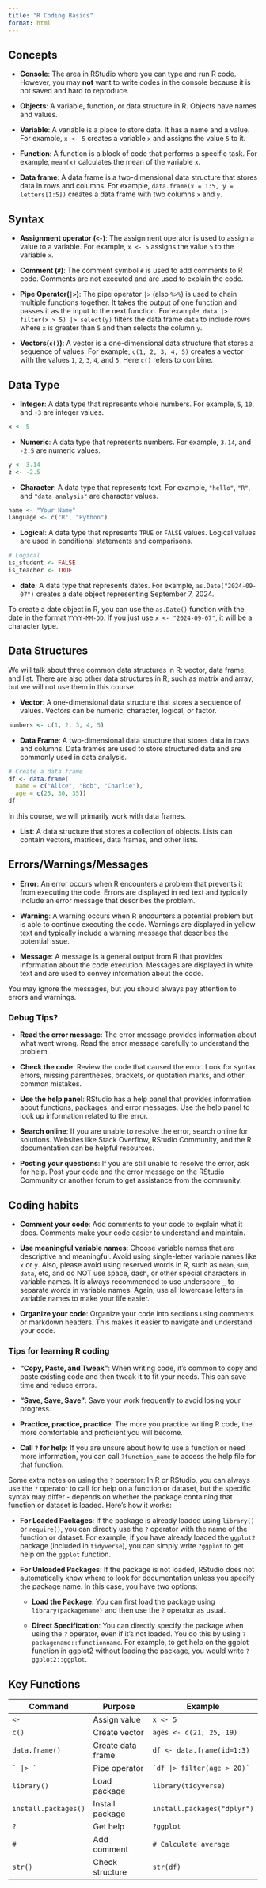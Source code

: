 ```yaml
---
title: "R Coding Basics"
format: html
---
```



## Concepts

-   **Console**: The area in RStudio where you can type and run R code. However, you may **not** want to write codes in the console because it is not saved and hard to reproduce.

-   **Objects**: A variable, function, or data structure in R. Objects have names and values.

-   **Variable**: A variable is a place to store data. It has a name and a value. For example, `x <- 5` creates a variable `x` and assigns the value `5` to it.

-   **Function**: A function is a block of code that performs a specific task. For example, `mean(x)` calculates the mean of the variable `x`.

-   **Data frame**: A data frame is a two-dimensional data structure that stores data in rows and columns. For example, `data.frame(x = 1:5, y = letters[1:5])` creates a data frame with two columns `x` and `y`.

## Syntax

-   **Assignment operator (`<-`)**: The assignment operator is used to assign a value to a variable. For example, `x <- 5` assigns the value `5` to the variable `x`.

-   **Comment (`#`)**: The comment symbol `#` is used to add comments to R code. Comments are not executed and are used to explain the code.

-   **Pipe Operator(`|>`)**: The pipe operator `|>` (also `%>%`) is used to chain multiple functions together. It takes the output of one function and passes it as the input to the next function. For example, `data |> filter(x > 5) |> select(y)` filters the data frame `data` to include rows where `x` is greater than `5` and then selects the column `y`.

-   **Vectors(`c()`)**: A vector is a one-dimensional data structure that stores a sequence of values. For example, `c(1, 2, 3, 4, 5)` creates a vector with the values `1`, `2`, `3`, `4`, and `5`. Here `c()` refers to combine.

## Data Type

-   **Integer**: A data type that represents whole numbers. For example, `5`, `10`, and `-3` are integer values.

```r
x <- 5
```

-   **Numeric**: A data type that represents numbers. For example, `3.14`, and `-2.5` are numeric values.

```r
y <- 3.14
z <- -2.5
```

-   **Character**: A data type that represents text. For example, `"hello"`, `"R"`, and `"data analysis"` are character values.

```r
name <- "Your Name"
language <- c("R", "Python")
```

-   **Logical**: A data type that represents `TRUE` or `FALSE` values. Logical values are used in conditional statements and comparisons.

```r
# Logical
is_student <- FALSE
is_teacher <- TRUE
```

-   **date**: A data type that represents dates. For example, `as.Date("2024-09-07")` creates a date object representing September 7, 2024.

::: {.callout-warning}
To create a date object in R, you can use the `as.Date()` function with the date in the format `YYYY-MM-DD`. If you just use `x <- "2024-09-07"`, it will be a character type.
:::

## Data Structures

We will talk about three common data structures in R: vector, data frame, and list. There are also other data structures in R, such as matrix and array, but we will not use them in this course.

-   **Vector**: A one-dimensional data structure that stores a sequence of values. Vectors can be numeric, character, logical, or factor.

```r
numbers <- c(1, 2, 3, 4, 5)
```



-   **Data Frame**: A two-dimensional data structure that stores data in rows and columns. Data frames are used to store structured data and are commonly used in data analysis.

```r
# Create a data frame
df <- data.frame(
  name = c("Alice", "Bob", "Charlie"),
  age = c(25, 30, 35))
df
```

::: callout-note
In this course, we will primarily work with data frames.
:::

-   **List**: A data structure that stores a collection of objects. Lists can contain vectors, matrices, data frames, and other lists.

## Errors/Warnings/Messages

-   **Error**: An error occurs when R encounters a problem that prevents it from executing the code. Errors are displayed in red text and typically include an error message that describes the problem.

-   **Warning**: A warning occurs when R encounters a potential problem but is able to continue executing the code. Warnings are displayed in yellow text and typically include a warning message that describes the potential issue.

-   **Message**: A message is a general output from R that provides information about the code execution. Messages are displayed in white text and are used to convey information about the code.

::: {.callout-note}
You may ignore the messages, but you should always pay attention to errors and warnings.
:::

### Debug Tips?

-   **Read the error message**: The error message provides information about what went wrong. Read the error message carefully to understand the problem.

-   **Check the code**: Review the code that caused the error. Look for syntax errors, missing parentheses, brackets, or quotation marks, and other common mistakes.

-   **Use the help panel**: RStudio has a help panel that provides information about functions, packages, and error messages. Use the help panel to look up information related to the error.

-   **Search online**: If you are unable to resolve the error, search online for solutions. Websites like Stack Overflow, RStudio Community, and the R documentation can be helpful resources.

-   **Posting your questions**: If you are still unable to resolve the error, ask for help. Post your code and the error message on the RStudio Community or another forum to get assistance from the community.

## Coding habits

-   **Comment your code**: Add comments to your code to explain what it does. Comments make your code easier to understand and maintain.

-   **Use meaningful variable names**: Choose variable names that are descriptive and meaningful. Avoid using single-letter variable names like `x` or `y`. Also, please avoid using reserved words in R, such as `mean`, `sum`, `data`, etc, and do NOT use space, dash, or other special characters in variable names. It is always recommended to use underscore `_` to separate words in variable names. Again, use all lowercase letters in variable names to make your life easier.

-   **Organize your code**: Organize your code into sections using comments or markdown headers. This makes it easier to navigate and understand your code.

### Tips for learning R coding

-   **"Copy, Paste, and Tweak"**: When writing code, it's common to copy and paste existing code and then tweak it to fit your needs. This can save time and reduce errors.

-   **"Save, Save, Save"**: Save your work frequently to avoid losing your progress.

-   **Practice, practice, practice**: The more you practice writing R code, the more comfortable and proficient you will become.

-   **Call `?` for help**: If you are unsure about how to use a function or need more information, you can call `?function_name` to access the help file for that function.

Some extra notes on using the `?` operator: In R or RStudio, you can always use the `?` operator to call for help on a function or dataset, but the specific syntax may differ - depends on whether the package containing that function or dataset is loaded. Here’s how it works:

-   **For Loaded Packages**: If the package is already loaded using `library()` or `require()`, you can directly use the `?` operator with the name of the function or dataset. For example, if you have already loaded the `ggplot2` package (included in `tidyverse`), you can simply write `?ggplot` to get help on the `ggplot` function.

-   **For Unloaded Packages**: If the package is not loaded, RStudio does not automatically know where to look for documentation unless you specify the package name. In this case, you have two options:

    -   **Load the Package**: You can first load the package using `library(packagename)` and then use the `?` operator as usual.

    -   **Direct Specification**: You can directly specify the package when using the `?` operator, even if it’s not loaded. You do this by using `?packagename::functionname`. For example, to get help on the ggplot function in ggplot2 without loading the package, you would write `?ggplot2::ggplot`.
    
## Key Functions 

| Command               | Purpose              | Example                           |
|-----------------------|----------------------|-----------------------------------|
| `<-`                  | Assign value         | `x <- 5`                          |
| `c()`                 | Create vector        | `ages <- c(21, 25, 19)`           |
| `data.frame()`        | Create data frame    | `df <- data.frame(id=1:3)`        |
| `` ` |> ` ``           | Pipe operator        | `` `df |> filter(age > 20)` ``    |
| `library()`           | Load package         | `library(tidyverse)`              |
| `install.packages()`  | Install package      | `install.packages("dplyr")`       |
| `?`                   | Get help             | `?ggplot`                         |
| `#`                   | Add comment          | `# Calculate average`             |
| `str()`               | Check structure      | `str(df)`                         |
